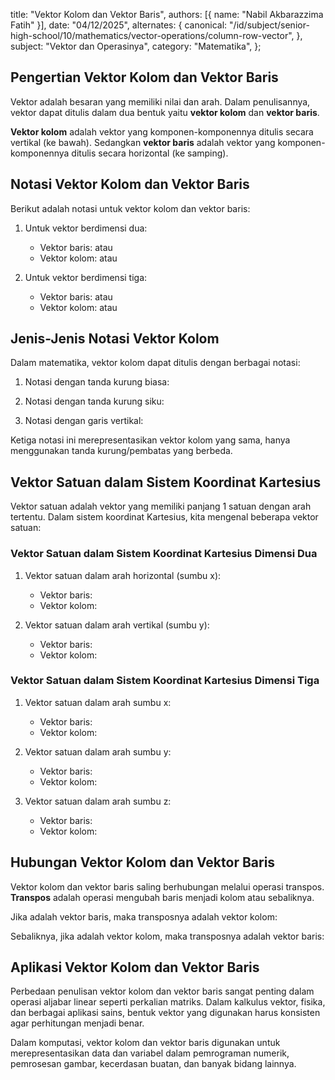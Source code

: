   title: "Vektor Kolom dan Vektor Baris",
  authors: [{ name: "Nabil Akbarazzima Fatih" }],
  date: "04/12/2025",
  alternates: {
    canonical:
      "/id/subject/senior-high-school/10/mathematics/vector-operations/column-row-vector",
  },
  subject: "Vektor dan Operasinya",
  category: "Matematika",
};

## Pengertian Vektor Kolom dan Vektor Baris

Vektor adalah besaran yang memiliki nilai dan arah. Dalam penulisannya, vektor dapat ditulis dalam dua bentuk yaitu **vektor kolom** dan **vektor baris**.

**Vektor kolom** adalah vektor yang komponen-komponennya ditulis secara vertikal (ke bawah). Sedangkan **vektor baris** adalah vektor yang komponen-komponennya ditulis secara horizontal (ke samping).

## Notasi Vektor Kolom dan Vektor Baris

Berikut adalah notasi untuk vektor kolom dan vektor baris:

1. Untuk vektor berdimensi dua:

   - Vektor baris: <InlineMath math="(3 \; 4)" /> atau <InlineMath math="[3 \; 4]" />
   - Vektor kolom: <InlineMath math="\begin{pmatrix} 3 \\ 4 \end{pmatrix}" /> atau <InlineMath math="\begin{bmatrix} 3 \\ 4 \end{bmatrix}" />

2. Untuk vektor berdimensi tiga:
   - Vektor baris: <InlineMath math="(2 \; 1 \; 3)" /> atau <InlineMath math="[2 \; 1 \; 3]" />
   - Vektor kolom: <InlineMath math="\begin{pmatrix} 2 \\ 1 \\ 3 \end{pmatrix}" /> atau <InlineMath math="\begin{bmatrix} 2 \\ 1 \\ 3 \end{bmatrix}" />

## Jenis-Jenis Notasi Vektor Kolom

Dalam matematika, vektor kolom dapat ditulis dengan berbagai notasi:

1. Notasi dengan tanda kurung biasa:

   <BlockMath math="\begin{pmatrix} 2 \\ 1 \\ 3 \end{pmatrix}" />

2. Notasi dengan tanda kurung siku:

   <BlockMath math="\begin{bmatrix} 2 \\ 1 \\ 3 \end{bmatrix}" />

3. Notasi dengan garis vertikal:

   <BlockMath math="\begin{vmatrix} 2 \\ 1 \\ 3 \end{vmatrix}" />

Ketiga notasi ini merepresentasikan vektor kolom yang sama, hanya menggunakan tanda kurung/pembatas yang berbeda.

## Vektor Satuan dalam Sistem Koordinat Kartesius

Vektor satuan adalah vektor yang memiliki panjang 1 satuan dengan arah tertentu. Dalam sistem koordinat Kartesius, kita mengenal beberapa vektor satuan:

### Vektor Satuan dalam Sistem Koordinat Kartesius Dimensi Dua

1. Vektor satuan dalam arah horizontal (sumbu x):

   - Vektor baris: <InlineMath math="(1 \; 0)" />
   - Vektor kolom: <InlineMath math="\begin{pmatrix} 1 \\ 0 \end{pmatrix}" />

2. Vektor satuan dalam arah vertikal (sumbu y):
   - Vektor baris: <InlineMath math="(0 \; 1)" />
   - Vektor kolom: <InlineMath math="\begin{pmatrix} 0 \\ 1 \end{pmatrix}" />

### Vektor Satuan dalam Sistem Koordinat Kartesius Dimensi Tiga

1. Vektor satuan dalam arah sumbu x:

   - Vektor baris: <InlineMath math="(1 \; 0 \; 0)" />
   - Vektor kolom: <InlineMath math="\begin{pmatrix} 1 \\ 0 \\ 0 \end{pmatrix}" />

2. Vektor satuan dalam arah sumbu y:

   - Vektor baris: <InlineMath math="(0 \; 1 \; 0)" />
   - Vektor kolom: <InlineMath math="\begin{pmatrix} 0 \\ 1 \\ 0 \end{pmatrix}" />

3. Vektor satuan dalam arah sumbu z:
   - Vektor baris: <InlineMath math="(0 \; 0 \; 1)" />
   - Vektor kolom: <InlineMath math="\begin{pmatrix} 0 \\ 0 \\ 1 \end{pmatrix}" />

## Hubungan Vektor Kolom dan Vektor Baris

Vektor kolom dan vektor baris saling berhubungan melalui operasi transpos. **Transpos** adalah operasi mengubah baris menjadi kolom atau sebaliknya.

Jika <InlineMath math="\vec{a} = (a_1 \; a_2 \; \ldots \; a_n)" /> adalah vektor baris, maka transposnya adalah vektor kolom:

<BlockMath math="\vec{a}^T = \begin{pmatrix} a_1 \\ a_2 \\ \vdots \\ a_n \end{pmatrix}" />

Sebaliknya, jika <InlineMath math="\vec{b} = \begin{pmatrix} b_1 \\ b_2 \\ \vdots \\ b_m \end{pmatrix}" /> adalah vektor kolom, maka transposnya adalah vektor baris:

<BlockMath math="\vec{b}^T = (b_1 \; b_2 \; \ldots \; b_m)" />

## Aplikasi Vektor Kolom dan Vektor Baris

Perbedaan penulisan vektor kolom dan vektor baris sangat penting dalam operasi aljabar linear seperti perkalian matriks. Dalam kalkulus vektor, fisika, dan berbagai aplikasi sains, bentuk vektor yang digunakan harus konsisten agar perhitungan menjadi benar.

Dalam komputasi, vektor kolom dan vektor baris digunakan untuk merepresentasikan data dan variabel dalam pemrograman numerik, pemrosesan gambar, kecerdasan buatan, dan banyak bidang lainnya.
